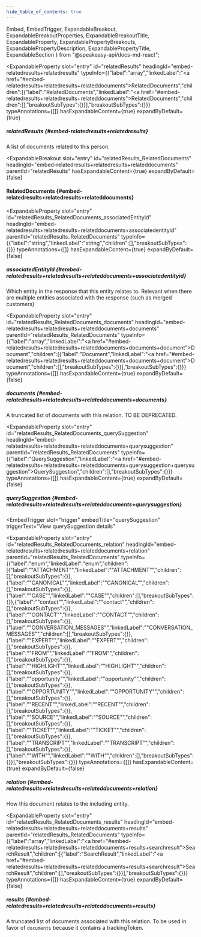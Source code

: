 ```yaml
---
hide_table_of_contents: true
---
```

  Embed,
  EmbedTrigger,
  ExpandableBreakout,
  ExpandableBreakoutProperties,
  ExpandableBreakoutTitle,
  ExpandableProperty,
  ExpandablePropertyBreakouts,
  ExpandablePropertyDescription,
  ExpandablePropertyTitle,
  ExpandableSection
} from "@speakeasy-api/docs-md-react";

<ExpandableSection>

<ExpandableProperty
  slot="entry"
  id="relatedResults"
  headingId="embed-relatedresults+relatedresults"
  typeInfo={{"label":"array","linkedLabel":"<a href=\"#embed-relatedresults+relatedresults+relateddocuments\">RelatedDocuments</a>","children":[{"label":"RelatedDocuments","linkedLabel":"<a href=\"#embed-relatedresults+relatedresults+relateddocuments\">RelatedDocuments</a>","children":[],"breakoutSubTypes":{}}],"breakoutSubTypes":{}}}
  typeAnnotations={[]}
  hasExpandableContent={true}
  expandByDefault={true}
>

<ExpandablePropertyTitle slot="title">

##### relatedResults \{#embed-relatedresults+relatedresults\}

</ExpandablePropertyTitle>

<ExpandablePropertyDescription slot="description">

A list of documents related to this person.

</ExpandablePropertyDescription>

<ExpandablePropertyBreakouts slot="breakouts">

<ExpandableBreakout
  slot="entry"
  id="relatedResults_RelatedDocuments"
  headingId="embed-relatedresults+relatedresults+relateddocuments"
  parentId="relatedResults"
  hasExpandableContent={true}
  expandByDefault={false}
>

<ExpandableBreakoutTitle slot="title">

#### RelatedDocuments \{#embed-relatedresults+relatedresults+relateddocuments\}

</ExpandableBreakoutTitle>

<ExpandableBreakoutProperties slot="properties">

<ExpandableProperty
  slot="entry"
  id="relatedResults_RelatedDocuments_associatedEntityId"
  headingId="embed-relatedresults+relatedresults+relateddocuments+associatedentityid"
  parentId="relatedResults_RelatedDocuments"
  typeInfo={{"label":"string","linkedLabel":"string","children":[],"breakoutSubTypes":{}}}
  typeAnnotations={[]}
  hasExpandableContent={true}
  expandByDefault={false}
>

<ExpandablePropertyTitle slot="title">

##### associatedEntityId \{#embed-relatedresults+relatedresults+relateddocuments+associatedentityid\}

</ExpandablePropertyTitle>

<ExpandablePropertyDescription slot="description">

Which entity in the response that this entity relates to. Relevant when there are multiple entities associated with the response (such as merged customers)

</ExpandablePropertyDescription>

</ExpandableProperty>

<ExpandableProperty
  slot="entry"
  id="relatedResults_RelatedDocuments_documents"
  headingId="embed-relatedresults+relatedresults+relateddocuments+documents"
  parentId="relatedResults_RelatedDocuments"
  typeInfo={{"label":"array","linkedLabel":"<a href=\"#embed-relatedresults+relatedresults+relateddocuments+documents+document\">Document</a>","children":[{"label":"Document","linkedLabel":"<a href=\"#embed-relatedresults+relatedresults+relateddocuments+documents+document\">Document</a>","children":[],"breakoutSubTypes":{}}],"breakoutSubTypes":{}}}
  typeAnnotations={[]}
  hasExpandableContent={true}
  expandByDefault={false}
>

<ExpandablePropertyTitle slot="title">

##### documents \{#embed-relatedresults+relatedresults+relateddocuments+documents\}

</ExpandablePropertyTitle>

<ExpandablePropertyDescription slot="description">

A truncated list of documents with this relation. TO BE DEPRECATED.

</ExpandablePropertyDescription>

<Embed slot="embed">

<EmbedTrigger slot="trigger" embedTitle="documents" triggerText="View documents details">

<Embeddocuments />

</EmbedTrigger>

</Embed>

</ExpandableProperty>

<ExpandableProperty
  slot="entry"
  id="relatedResults_RelatedDocuments_querySuggestion"
  headingId="embed-relatedresults+relatedresults+relateddocuments+querysuggestion"
  parentId="relatedResults_RelatedDocuments"
  typeInfo={{"label":"QuerySuggestion","linkedLabel":"<a href=\"#embed-relatedresults+relatedresults+relateddocuments+querysuggestion+querysuggestion\">QuerySuggestion</a>","children":[],"breakoutSubTypes":{}}}
  typeAnnotations={[]}
  hasExpandableContent={true}
  expandByDefault={false}
>

<ExpandablePropertyTitle slot="title">

##### querySuggestion \{#embed-relatedresults+relatedresults+relateddocuments+querysuggestion\}

</ExpandablePropertyTitle>

<Embed slot="embed">

<EmbedTrigger
  slot="trigger"
  embedTitle="querySuggestion"
  triggerText="View querySuggestion details"
>

<Embedquerysuggestion />

</EmbedTrigger>

</Embed>

</ExpandableProperty>

<ExpandableProperty
  slot="entry"
  id="relatedResults_RelatedDocuments_relation"
  headingId="embed-relatedresults+relatedresults+relateddocuments+relation"
  parentId="relatedResults_RelatedDocuments"
  typeInfo={{"label":"enum","linkedLabel":"enum","children":[{"label":"\"ATTACHMENT\"","linkedLabel":"\"ATTACHMENT\"","children":[],"breakoutSubTypes":{}},{"label":"\"CANONICAL\"","linkedLabel":"\"CANONICAL\"","children":[],"breakoutSubTypes":{}},{"label":"\"CASE\"","linkedLabel":"\"CASE\"","children":[],"breakoutSubTypes":{}},{"label":"\"contact\"","linkedLabel":"\"contact\"","children":[],"breakoutSubTypes":{}},{"label":"\"CONTACT\"","linkedLabel":"\"CONTACT\"","children":[],"breakoutSubTypes":{}},{"label":"\"CONVERSATION_MESSAGES\"","linkedLabel":"\"CONVERSATION_MESSAGES\"","children":[],"breakoutSubTypes":{}},{"label":"\"EXPERT\"","linkedLabel":"\"EXPERT\"","children":[],"breakoutSubTypes":{}},{"label":"\"FROM\"","linkedLabel":"\"FROM\"","children":[],"breakoutSubTypes":{}},{"label":"\"HIGHLIGHT\"","linkedLabel":"\"HIGHLIGHT\"","children":[],"breakoutSubTypes":{}},{"label":"\"opportunity\"","linkedLabel":"\"opportunity\"","children":[],"breakoutSubTypes":{}},{"label":"\"OPPORTUNITY\"","linkedLabel":"\"OPPORTUNITY\"","children":[],"breakoutSubTypes":{}},{"label":"\"RECENT\"","linkedLabel":"\"RECENT\"","children":[],"breakoutSubTypes":{}},{"label":"\"SOURCE\"","linkedLabel":"\"SOURCE\"","children":[],"breakoutSubTypes":{}},{"label":"\"TICKET\"","linkedLabel":"\"TICKET\"","children":[],"breakoutSubTypes":{}},{"label":"\"TRANSCRIPT\"","linkedLabel":"\"TRANSCRIPT\"","children":[],"breakoutSubTypes":{}},{"label":"\"WITH\"","linkedLabel":"\"WITH\"","children":[],"breakoutSubTypes":{}}],"breakoutSubTypes":{}}}
  typeAnnotations={[]}
  hasExpandableContent={true}
  expandByDefault={false}
>

<ExpandablePropertyTitle slot="title">

##### relation \{#embed-relatedresults+relatedresults+relateddocuments+relation\}

</ExpandablePropertyTitle>

<ExpandablePropertyDescription slot="description">

How this document relates to the including entity.

</ExpandablePropertyDescription>

</ExpandableProperty>

<ExpandableProperty
  slot="entry"
  id="relatedResults_RelatedDocuments_results"
  headingId="embed-relatedresults+relatedresults+relateddocuments+results"
  parentId="relatedResults_RelatedDocuments"
  typeInfo={{"label":"array","linkedLabel":"<a href=\"#embed-relatedresults+relatedresults+relateddocuments+results+searchresult\">SearchResult</a>","children":[{"label":"SearchResult","linkedLabel":"<a href=\"#embed-relatedresults+relatedresults+relateddocuments+results+searchresult\">SearchResult</a>","children":[],"breakoutSubTypes":{}}],"breakoutSubTypes":{}}}
  typeAnnotations={[]}
  hasExpandableContent={true}
  expandByDefault={false}
>

<ExpandablePropertyTitle slot="title">

##### results \{#embed-relatedresults+relatedresults+relateddocuments+results\}

</ExpandablePropertyTitle>

<ExpandablePropertyDescription slot="description">

A truncated list of documents associated with this relation. To be used in favor of `documents` because it contains a trackingToken.

</ExpandablePropertyDescription>

</ExpandableProperty>

</ExpandableBreakoutProperties>

</ExpandableBreakout>

</ExpandablePropertyBreakouts>

</ExpandableProperty>

</ExpandableSection>